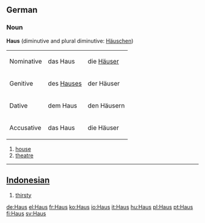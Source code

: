 ==German==

===Noun===
'''Haus''' {{n}} (diminutive and plural diminutive: [[Häuschen]])

<table>
<tr><td>Nominative</td><td>das Haus</td><td>die [[Häuser]]</td></tr>
<tr><td>Genitive</td><td>des [[Hauses]]</td><td>der Häuser</td></tr>
<tr><td>Dative</td><td>dem Haus</td><td>den Häusern</td></tr>
<tr><td>Accusative</td><td>das Haus</td><td>die Häuser</td></tr>
</table>

# [[house]]
# [[theatre]]

----

==[[Indonesian]]==

# [[thirsty]]

[[de:Haus]]
[[el:Haus]]
[[fr:Haus]]
[[ko:Haus]]
[[io:Haus]]
[[it:Haus]]
[[hu:Haus]]
[[pl:Haus]]
[[pt:Haus]]
[[fi:Haus]]
[[sv:Haus]]